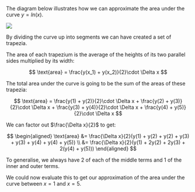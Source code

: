 The diagram below illustrates how we can approximate the area under the curve $y = ln(x)$.

![](https://res.cloudinary.com/henrydashwood/image/upload/v1704587708/trapezium_rule_1f20f466cc.png)

By dividing the curve up into segments we can have created a set of trapezia.

The area of each trapezium is the average of the heights of its two parallel sides multiplied by its width:

$$
\text{area} = \frac{y(x_1) + y(x_2)}{2}\cdot \Delta x
$$

The total area under the curve is going to be the sum of the areas of these trapezia:

$$
\text{area} = \frac{y(1) + y(2)}{2}\cdot \Delta x + \frac{y(2) + y(3)}{2}\cdot \Delta x + \frac{y(3) + y(4)}{2}\cdot \Delta x + \frac{y(4) + y(5)}{2}\cdot \Delta x
$$

We can factor out $\frac{\Delta x}{2}$ to get:

$$
\begin{aligned}
\text{area} &= \frac{\Delta x}{2}(y(1) + y(2) + y(2) + y(3) + y(3) + y(4) + y(4) + y(5)) \\
&= \frac{\Delta x}{2}(y(1) + 2y(2) + 2y(3) + 2(y(4) + y(5)))
\end{aligned}
$$

To generalise, we always have 2 of each of the middle terms and 1 of the inner and outer terms.

We could now evaluate this to get our approximation of the area under the curve between $x = 1$ and $x = 5$.
